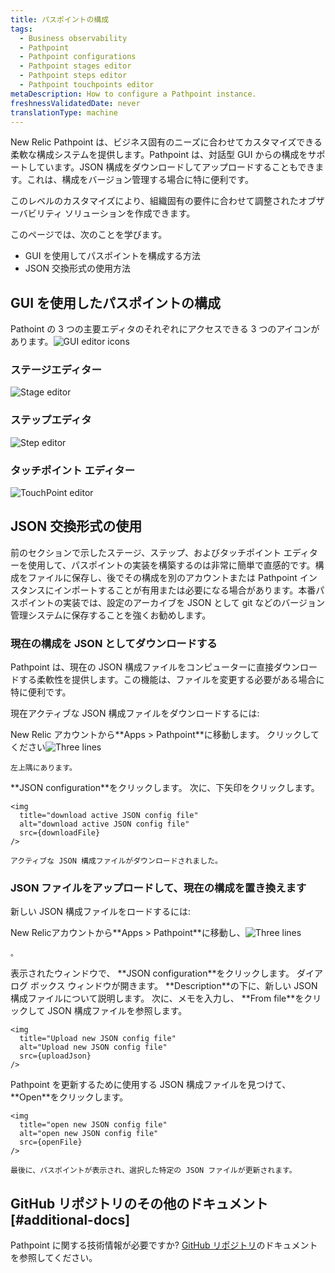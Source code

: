 ```yaml
---
title: パスポイントの構成
tags:
  - Business observability
  - Pathpoint
  - Pathpoint configurations
  - Pathpoint stages editor
  - Pathpoint steps editor
  - Pathpoint touchpoints editor
metaDescription: How to configure a Pathpoint instance.
freshnessValidatedDate: never
translationType: machine
---
```











New Relic Pathpoint は、ビジネス固有のニーズに合わせてカスタマイズできる柔軟な構成システムを提供します。Pathpoint は、対話型 GUI からの構成をサポートしています。JSON 構成をダウンロードしてアップロードすることもできます。これは、構成をバージョン管理する場合に特に便利です。

このレベルのカスタマイズにより、組織固有の要件に合わせて調整されたオブザーバビリティ ソリューションを作成できます。

このページでは、次のことを学びます。

* GUI を使用してパスポイントを構成する方法
* JSON 交換形式の使用方法

## GUI を使用したパスポイントの構成

Pathoint の 3 つの主要エディタのそれぞれにアクセスできる 3 つのアイコンがあります。<img title="GUI editor icons" alt="GUI editor icons" src={guiEditorIcons}/>

### ステージエディター

<img
  title="Stage editor"
  alt="Stage editor"
  src={stageEditor}
/>

### ステップエディタ

<img
  title="Step editor"
  alt="Step editor"
  src={stepEditor}
/>

### タッチポイント エディター

<img
  title="TouchPoint editor"
  alt="TouchPoint editor"
  src={touchpointEditor}
/>

## JSON 交換形式の使用

前のセクションで示したステージ、ステップ、およびタッチポイント エディターを使用して、パスポイントの実装を構築するのは非常に簡単で直感的です。構成をファイルに保存し、後でその構成を別のアカウントまたは Pathpoint インスタンスにインポートすることが有用または必要になる場合があります。本番パスポイントの実装では、設定のアーカイブを JSON として git などのバージョン管理システムに保存することを強くお勧めします。

### 現在の構成を JSON としてダウンロードする

Pathpoint は、現在の JSON 構成ファイルをコンピューターに直接ダウンロードする柔軟性を提供します。この機能は、ファイルを変更する必要がある場合に特に便利です。

現在アクティブな JSON 構成ファイルをダウンロードするには:

<Steps>
  <Step>
    New Relic アカウントから<DNT>**Apps > Pathpoint**</DNT>に移動します。 クリックしてください<img src={threeLines} class="inline" style={{height: "30px", width: "30px"}} alt="Three lines" title="Three lines"/>

    左上隅にあります。
  </Step>

  <Step>
    <DNT>**JSON configuration**</DNT>をクリックします。
  </Step>

  <Step>
    次に、下矢印をクリックします。

    <img
      title="download active JSON config file"
      alt="download active JSON config file"
      src={downloadFile}
    />

    アクティブな JSON 構成ファイルがダウンロードされました。
  </Step>
</Steps>

### JSON ファイルをアップロードして、現在の構成を置き換えます

新しい JSON 構成ファイルをロードするには:

<Steps>
  <Step>
    New Relicアカウントから<DNT>**Apps > Pathpoint**</DNT>に移動し、<img src={threeLines} class="inline" style={{height: "30px", width: "30px"}} alt="Three lines" title="Three lines"/>

    。
  </Step>

  <Step>
    表示されたウィンドウで、 <DNT>**JSON configuration**</DNT>をクリックします。
  </Step>

  <Step>
    ダイアログ ボックス ウィンドウが開きます。 <DNT>**Description**</DNT>の下に、新しい JSON 構成ファイルについて説明します。 次に、メモを入力し、 <DNT>**From file**</DNT>をクリックして JSON 構成ファイルを参照します。

    <img
      title="Upload new JSON config file"
      alt="Upload new JSON config file"
      src={uploadJson}
    />
  </Step>

  <Step>
    Pathpoint を更新するために使用する JSON 構成ファイルを見つけて、 <DNT>**Open**</DNT>をクリックします。

    <img
      title="open new JSON config file"
      alt="open new JSON config file"
      src={openFile}
    />

    最後に、パスポイントが表示され、選択した特定の JSON ファイルが更新されます。
  </Step>
</Steps>

## GitHub リポジトリのその他のドキュメント [#additional-docs]

Pathpoint に関する技術情報が必要ですか? [GitHub リポジトリ](https://github.com/newrelic/nr1-pathpoint/tree/main/docs)のドキュメントを参照してください。
